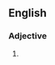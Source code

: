 ==English==

===Adjective===
{{en-noun|head=[[whooping]]-[[crane]]}}

# {{attributive of|whooping crane|lang=en}}
